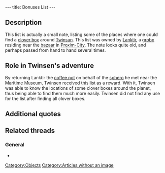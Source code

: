 ---
title: Bonuses List
---

{{Quote|
Quote=Locations of several clover leaves and boxes: There is a box for clover leaves in the sewers of Citadel island, and another in the basement of the tavern; one clover leaf is guarded by a soldier who is located behind sandbags. Another is guarded by a clone in the middle of the ruins on Principal island. Another one is on the roof of the Maritime Museum. Another is guarded by a groboclone to the right of the Teleportation Center's entrance. Another is guarded by a soldier in front of FunFrock's fortress.|
Character=The list.}}

==Description==
This list is actually a small note, listing some of the places where one could find a [[clover box]] around [[Twinsun]]. This list was owned by [[Lanktir]], a [[grobo]] residing near the [[Proxima Island bazaar|bazaar]] in [[Proxim-City]]. The note looks quite old, and perhaps passed from hand to hand several times.

==Role in Twinsen's adventure==
By returning Lanktir the [[coffee pot]] on behalf of the [[sphero]] he met near the [[Maritime Museum]], Twinsen received this list as a reward. With it, Twinsen was able to know the locations of some clover boxes around the planet, thus being able to find them much more easily. Twinsen did not find any use for the list after finding all clover boxes.

==Additional quotes==
{{Quote|
Quote=If you give me back my coffee maker, I'll give you a list of certain places where you can find a rare plant and some boxes. And don't ask me where I found this list!|
Character=Lanktir}}

==Related threads==
===General===
* {{thread|id=536|title=yet another unknown quote....}}

[[Category:Objects]]
[[Category:Articles without an image]]